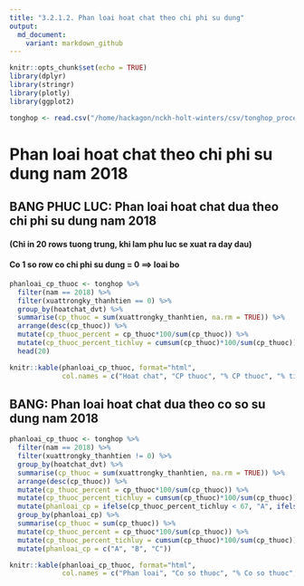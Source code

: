 ```yaml
---
title: "3.2.1.2. Phan loai hoat chat theo chi phi su dung"
output:
  md_document:
    variant: markdown_github
---
```


```r
knitr::opts_chunk$set(echo = TRUE)
library(dplyr)
library(stringr)
library(plotly)
library(ggplot2)
```


```r
tonghop <- read.csv("/home/hackagon/nckh-holt-winters/csv/tonghop_processed.csv", stringsAsFactors = FALSE)
```

# Phan loai hoat chat theo chi phi su dung nam 2018

## BANG PHUC LUC: Phan loai hoat chat dua theo chi phi su dung nam 2018
#### (Chi in 20 rows tuong trung, khi lam phu luc se xuat ra day dau)
#### Co 1 so row co chi phi su dung = 0 ==> loai bo
```r
phanloai_cp_thuoc <- tonghop %>%
  filter(nam == 2018) %>%
  filter(xuattrongky_thanhtien == 0) %>%
  group_by(hoatchat_dvt) %>%
  summarise(cp_thuoc = sum(xuattrongky_thanhtien, na.rm = TRUE)) %>%
  arrange(desc(cp_thuoc)) %>%
  mutate(cp_thuoc_percent = cp_thuoc*100/sum(cp_thuoc)) %>%
  mutate(cp_thuoc_percent_tichluy = cumsum(cp_thuoc)*100/sum(cp_thuoc)) %>%
  head(20)
```
```r
knitr::kable(phanloai_cp_thuoc, format="html", 
             col.names = c("Hoat chat", "CP thuoc", "% CP thuoc", "% tich luy"))
```

## BANG: Phan loai hoat chat dua theo co so su dung nam 2018
```r
phanloai_cp_thuoc <- tonghop %>%
  filter(nam == 2018) %>%
  filter(xuattrongky_thanhtien != 0) %>%
  group_by(hoatchat_dvt) %>%
  summarise(cp_thuoc = sum(xuattrongky_thanhtien, na.rm = TRUE)) %>%
  arrange(desc(cp_thuoc)) %>%
  mutate(cp_thuoc_percent = cp_thuoc*100/sum(cp_thuoc)) %>%
  mutate(cp_thuoc_percent_tichluy = cumsum(cp_thuoc)*100/sum(cp_thuoc)) %>%
  mutate(phanloai_cp = ifelse(cp_thuoc_percent_tichluy < 67, "A", ifelse(cp_thuoc_percent_tichluy < 80, "B", "c"))) %>%
  group_by(phanloai_cp) %>%
  summarise(cp_thuoc = sum(cp_thuoc)) %>%
  mutate(cp_thuoc_percent = cp_thuoc*100/sum(cp_thuoc)) %>%
  mutate(cp_thuoc_percent_tichluy = cumsum(cp_thuoc)*100/sum(cp_thuoc)) %>%
  mutate(phanloai_cp = c("A", "B", "C"))
```

```r
knitr::kable(phanloai_cp_thuoc, format="html", 
             col.names = c("Phan loai", "Co so thuoc", "% Co so thuoc", "% tich luy"))
```